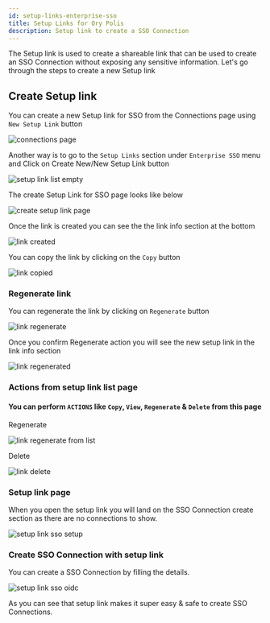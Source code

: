 ```yaml
---
id: setup-links-enterprise-sso
title: Setup Links for Ory Polis
description: Setup link to create a SSO Connection
---
```


The Setup link is used to create a shareable link that can be used to create an SSO Connection without exposing any sensitive
information. Let's go through the steps to create a new Setup link

## Create Setup link

You can create a new Setup link for SSO from the Connections page using `New Setup Link` button

![connections page](../_assets/admin-portal/setup-links/sso/connections-page.png)

Another way is to go to the `Setup Links` section under `Enterprise SSO` menu and Click on Create New/New Setup Link button

![setup link list empty](../_assets/admin-portal/setup-links/sso/setup-link-list-empty.png)

The create Setup Link for SSO page looks like below

![create setup link page](../_assets/admin-portal/setup-links/sso/create-setup-link-page.png)

Once the link is created you can see the the link info section at the bottom

![link created](../_assets/admin-portal/setup-links/sso/link-created.png)

You can copy the link by clicking on the `Copy` button

![link copied](../_assets/admin-portal/setup-links/sso/link-copied.png)

### Regenerate link

You can regenerate the link by clicking on `Regenerate` button

![link regenerate](../_assets/admin-portal/setup-links/sso/link-regenerate.png)

Once you confirm Regenerate action you will see the new setup link in the link info section

![link regenerated](../_assets/admin-portal/setup-links/sso/link-regenerated.png)

### Actions from setup link list page

#### You can perform `ACTIONS` like `Copy`, `View`, `Regenerate` & `Delete` from this page

Regenerate

![link regenerate from list](../_assets/admin-portal/setup-links/sso/link-regenerate-from-list.png)

Delete

![link delete](../_assets/admin-portal/setup-links/sso/link-delete.png)

### Setup link page

When you open the setup link you will land on the SSO Connection create section as there are no connections to show.

![setup link sso setup](../_assets/admin-portal/setup-links/sso/setup-link-sso-setup.png)

### Create SSO Connection with setup link

You can create a SSO Connection by filling the details.

![setup link sso oidc](../_assets/admin-portal/setup-links/sso/setup-link-sso-oidc.png)

As you can see that setup link makes it super easy & safe to create SSO Connections.
